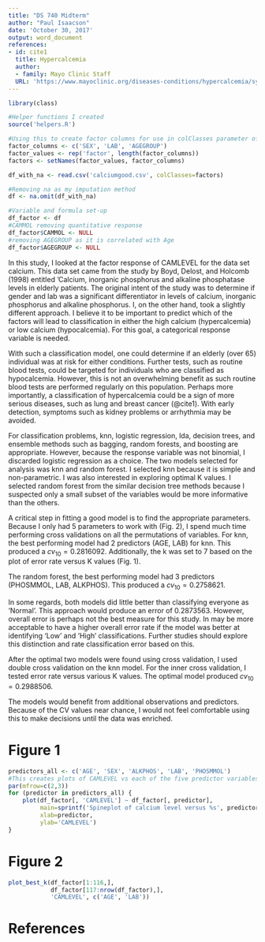 ```yaml
---
title: "DS 740 Midterm"
author: "Paul Isaacson"
date: 'October 30, 2017'
output: word_document
references:
- id: cite1
  title: Hypercalcemia
  author:
  - family: Mayo Clinic Staff
  URL: 'https://www.mayoclinic.org/diseases-conditions/hypercalcemia/symptoms-causes/syc-20355523'
---
```

	
```r
library(class)

#Helper functions I created
source('helpers.R')

#Using this to create factor columns for use in colClasses parameter of read.csv
factor_columns <- c('SEX', 'LAB', 'AGEGROUP')
factor_values <- rep('factor', length(factor_columns))
factors <- setNames(factor_values, factor_columns)

df_with_na <- read.csv('calciumgood.csv', colClasses=factors)

#Removing na as my imputation method
df <- na.omit(df_with_na)

#Variable and formula set-up
df_factor <- df
#CAMMOL removing quantitative response
df_factor$CAMMOL <- NULL
#removing AGEGROUP as it is correlated with Age
df_factor$AGEGROUP <- NULL
```
In this study, I looked at the factor response of CAMLEVEL for the data set calcium. This data set came from the study by Boyd, Delost, and Holcomb (1998) entitled 'Calcium, inorganic phosphorus and alkaline phosphatase levels in elderly patients. The original intent of the study was to determine if gender and lab was a significant differentiator in levels of calcium, inorganic phosphorus and alkaline phosphorus. I, on the other hand, took a slightly different approach. I believe it to be important to predict which of the factors will lead to classification in either the high calcium (hypercalcemia) or low calcium (hypocalcemia). For this goal, a categorical response variable is needed. 

With such a classification model, one could determine if an elderly (over 65) individual was at risk for either conditions. Further tests, such as routine blood tests, could be targeted for individuals who are classified as hypocalcemia. However, this is not an overwhelming benefit as such routine blood tests are performed regularly on this population. Perhaps more importantly, a classification of hypercalcemia could be a sign of more serious diseases, such as lung and breast cancer (@cite1). With early detection, symptoms such as kidney problems or arrhythmia may be avoided. 

For classification problems, knn, logistic regression, lda, decision trees, and ensemble methods such as bagging, random forests, and boosting are appropriate. However, because the response variable was not binomial, I discarded logistic regression as a choice. The two models selected for analysis was knn and random forest. I selected knn because it is simple and non-parametric. I was also interested in exploring optimal K values. I selected random forest from the similar decision tree methods because I suspected only a small subset of the variables would be more informative than the others.     

A critical step in fitting a good model is to find the appropriate parameters. Because I only had 5 parameters to work with (Fig. 2), I spend much time performing cross validations on all the permutations of variables. For knn, the best performing model had 2 predictors (AGE, LAB) for knn. This produced a $cv_{10} = 0.2816092$. Additionally, the k was set to 7 based on the plot of error rate versus K values (Fig. 1).

The random forest, the best performing model had 3 predictors (PHOSMMOL, LAB, ALKPHOS). This produced a $cv_{10} = 0.2758621$.

In some regards, both models did little better than classifying everyone as 'Normal'. This approach would produce an error of 0.2873563.  However, overall error is perhaps not the best measure for this study. In may be more acceptable to have a higher overall error rate if the model was better at identifying 'Low' and 'High' classifications. Further studies should explore this distinction and rate classification error based on this.

After the optimal two models were found using cross validation, I used double cross validation on the knn model. For the inner cross validation, I tested error rate versus various K values. The optimal model produced $cv_10 = 0.2988506$.

The models would benefit from additional observations and predictors. Because of the CV values near chance, I would not feel comfortable using this to make decisions until the data was enriched.

# Figure 1
```r
predictors_all <- c('AGE', 'SEX', 'ALKPHOS', 'LAB', 'PHOSMMOL')
#This creates plots of CAMLEVEL vs each of the five predictor variables
par(mfrow=c(2,3))
for (predictor in predictors_all) {
	plot(df_factor[, 'CAMLEVEL'] ~ df_factor[, predictor],
		 main=sprintf('Spineplot of calcium level versus %s', predictor),
		 xlab=predictor,
		 ylab='CAMLEVEL')
}
```

# Figure 2
```r
plot_best_k(df_factor[1:116,], 
			df_factor[117:nrow(df_factor),], 
			'CAMLEVEL', c('AGE', 'LAB'))
```

# References
